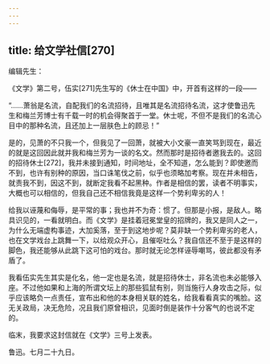 ```yaml
---
---
---
```

title: 给文学社信[270]
---




编辑先生：

《文学》第二号，伍实[271]先生写的《休士在中国》中，开首有这样的一段——

“……萧翁是名流，自配我们的名流招待，且唯其是名流招待名流，这才使鲁迅先生和梅兰芳博士有千载一时的机会得聚首于一堂。休士呢，不但不是我们的名流心目中的那种名流，且还加上一层肤色上的顾忌！”

是的，见萧的不只我一个，但我见了一回萧，就被大小文豪一直笑骂到现在，最近的就是这回因此就并我和梅兰芳为一谈的名文。然而那时是招待者邀我去的。这回的招待休士[272]，我并未接到通知，时间地址，全不知道，怎么能到？即使邀而不到，也许有别种的原因，当口诛笔伐之前，似乎也须略加考察。现在并未相告，就责我不到，因这不到，就断定我看不起黑种。作者是相信的罢，读者不明事实，大概也可以相信的，但我自己还不相信我竟是这样一个势利卑劣的人！

给我以诬蔑和侮辱，是平常的事；我也并不为奇：惯了。但那是小报，是敌人。略具识见的，一看就明白。而《文学》是挂着冠冕堂皇的招牌的，我又是同人之一，为什么无端虚构事迹，大加奚落，至于到这地步呢？莫非缺一个势利卑劣的老人，也在文学戏台上跳舞一下，以给观众开心，且催呕吐么？我自信还不至于是这样的脚色，我还能够从此跳下这可怕的戏台。那时就无论怎样诬辱嘲骂，彼此都没有矛盾了。

我看伍实先生其实是化名，他一定也是名流，就是招待休士，非名流也未必能够入座。不过他如果和上海的所谓文坛上的那些狐鼠有别，则当施行人身攻击之际，似乎应该略负一点责任，宣布出和他的本身相关联的姓名，给我看看真实的嘴脸。这无关政局，决无危险，况且我们原曾相识，见面时倒是装作十分客气的也说不定的。

临末，我要求这封信就在《文学》三号上发表。

鲁迅。七月二十九日。